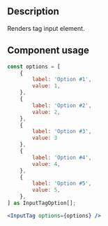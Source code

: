 
<Meta title="Components/Input Tag/Input Tag Docs" />

<h2>Description</h2>

<p>Renders tag input element.</p>

<h2>Component usage</h2>

```jsx
const options = [
    {
        label: 'Option #1',
        value: 1,
    },
    {
        label: 'Option #2',
        value: 2,
    },
    {
        label: 'Option #3',
        value: 3
    },
    {
        label: 'Option #4',
        value: 4,
    },
    {
        label: 'Option #5',
        value: 5,
    },
] as InputTagOption[];

<InputTag options={options} />
```
